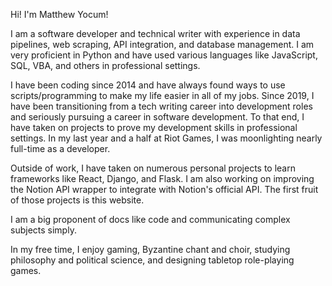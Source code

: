 Hi! I'm Matthew Yocum!

I am a software developer and technical writer with experience in data pipelines, web scraping, API integration, and database management. I am very proficient in Python and have used various languages like JavaScript, SQL, VBA, and others in professional settings.

I have been coding since 2014 and have always found ways to use scripts/programming to make my life easier in all of my jobs. Since 2019, I have been transitioning from a tech writing career into development roles and seriously pursuing a career in software development. To that end, I have taken on projects to prove my development skills in professional settings. In my last year and a half at Riot Games, I was moonlighting nearly full-time as a developer.

Outside of work, I have taken on numerous personal projects to learn frameworks like React, Django, and Flask. I am also working on improving the Notion API wrapper to integrate with Notion's official API. The first fruit of those projects is this website.

I am a big proponent of docs like code and communicating complex subjects simply.

In my free time, I enjoy gaming, Byzantine chant and choir, studying philosophy and political science, and designing tabletop role-playing games.
